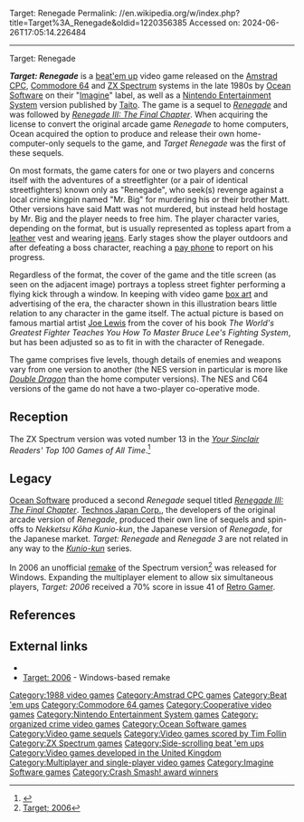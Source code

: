 Target: Renegade
Permalink: //en.wikipedia.org/w/index.php?title=Target%3A_Renegade&oldid=1220356385
Accessed on: 2024-06-26T17:05:14.226484



------
Target: Renegade
{{More citations needed|date=February 2007}}
{{Infobox video game
|title = Target: Renegade
|image = target renegade inlay.jpg
|caption =
|developer = [[Imagine Software]]
|publisher = Imagine Software
|designer = Dave Collier, Mike Lamb, Dawn Drake, Jonathan Dunn, Gary Biasillo, Simon Butler, John Palmer, Martin McDonald
|engine =
|released = 1988<ref>{{cite web |title=Target: Renegade (1988) |url=https://www.mobygames.com/game/target-renegade |website=MobyGames |accessdate=20 April 2020}}</ref><br>NES: March 1990<ref>{{cite web |title=Target: Renegade for NES (1990) |url=https://www.mobygames.com/game/nes/target-renegade |website=MobyGames |accessdate=20 April 2020}}</ref>
|genre = [[Beat 'em up]]
|modes = [[Single-player]], two player
|composer = [[Tim Follin]] (NES)<br>Gary Biasillo (C64)
|platforms = [[ZX Spectrum]], [[Commodore 64]], [[Amstrad CPC]], [[NES]]
}}

'''''Target: Renegade''''' is a [[beat'em up]] video game released on the [[Amstrad CPC]], [[Commodore 64]] and [[ZX Spectrum]] systems in the late 1980s by [[Ocean Software]] on their "[[Imagine Software|Imagine]]" label, as well as a [[Nintendo Entertainment System]] version published by [[Taito]]. The game is a sequel to ''[[Renegade (video game)|Renegade]]'' and was followed by ''[[Renegade III: The Final Chapter]]''. When acquiring the license to convert the original arcade game ''Renegade'' to home computers, Ocean acquired the option to produce and release their own home-computer-only sequels to the game, and ''Target Renegade'' was the first of these sequels.

On most formats, the game caters for one or two players and concerns itself with the adventures of a streetfighter (or a pair of identical streetfighters) known only as "Renegade", who seek(s) revenge against a local crime kingpin named "Mr. Big" for murdering his or their brother Matt. Other versions have said Matt was not murdered, but instead held hostage by Mr. Big and the player needs to free him. The player character varies, depending on the format, but is usually represented as topless apart from a [[leather]] vest and wearing [[jeans]]. Early stages show the player outdoors and after defeating a boss character, reaching a [[pay phone]] to report on his progress.

Regardless of the format, the cover of the game and the title screen (as seen on the adjacent image) portrays a topless street fighter performing a flying kick through a window. In keeping with video game [[Computer and video game packaging|box art]] and advertising of the era, the character shown in this illustration bears little relation to any character in the game itself. The actual picture is based on famous martial artist [[Joe Lewis (martial artist)|Joe Lewis]] from the cover of his book ''The World's Greatest Fighter Teaches You How To Master Bruce Lee's Fighting System'', but has been adjusted so as to fit in with the character of Renegade.

The game comprises five levels, though details of enemies and weapons vary from one version to another (the NES version in particular is more like ''[[Double Dragon]]'' than the home computer versions). The NES and C64 versions of the game do not have a two-player co-operative mode.

==Reception==
{{Video game reviews
| CVG = 35/40<ref>{{Cite web|url=http://www.worldofspectrum.org/showmag.cgi?mag=C+VG/Issue080/Pages/CVG08000045.jpg|title = Computer & Video Games}}</ref>
| CRASH = 90%<ref>{{Cite web|url=http://www.worldofspectrum.org/showmag.cgi?mag=Crash/Issue52/Pages/Crash5200023.jpg|title = Crash}}</ref>
| SUser = 10/10<ref>{{Cite web|url=http://www.worldofspectrum.org/showmag.cgi?mag=SinclairUser/Issue075/Pages/SinclairUser07500042.jpg|title=Sinclair User}}</ref>
| YSinclair = 9/10<ref>{{cite web |url=http://www.ysrnry.co.uk/articles/targetrenegade.htm |url-status=dead |archive-url=https://web.archive.org/web/20001119120600/http://www.ysrnry.co.uk/articles/targetrenegade.htm |archive-date=2000-11-19 |title=Target Renegade}}</ref> <br> 90%<ref name="YS">{{cite magazine|date=12 April 1990|title=The YS Complete Guide To Beat-'em-ups|magazine=[[Your Spectrum]]|issue=53 (May 1990)|url=http://www.ysrnry.co.uk/articles/completeguidetobeatemups.htm|accessdate=2007-09-26|url-status=dead|archive-url=https://web.archive.org/web/20070929083716/www.ysrnry.co.uk/articles/completeguidetobeatemups.htm|archive-date=2007-09-29}}</ref>
| rev1 = ''[[ACE (games magazine)|ACE]]''
| rev1Score = 653<ref>{{Cite web|url=http://www.worldofspectrum.org/showmag.cgi?mag=ACE/Issue09/Pages/ACE0900067.jpg|title = ACE}}</ref>
| rev2 = ''[[The Games Machine]]''
| rev2Score = 85%<ref>{{Cite web|url=http://www.worldofspectrum.org/showmag.cgi?mag=TheGamesMachine/Issue07/Pages/TheGamesMachine0700035.jpg|title = The Games Machine}}</ref>
| award1Pub = Your Sinclair
| award1 = Megagame
| award2Pub = Crash
| award2 = Crash Smash
| award3Pub = ''Amstrad Action''
| award3 = Mastergame<ref>Game review, Amstrad Action magazine, [[Future Publishing]], issue 36, August 1988</ref>
}}
{{Expand section|date=July 2021}}

The ZX Spectrum version was voted number 13 in the ''[[Your Sinclair]] Readers' Top 100 Games of All Time''.<ref>{{cite journal|title=Readers' Top 100 Games of All Time|journal=Your Sinclair|date=September 1993}}</ref>

==Legacy==
[[Ocean Software]] produced a second ''Renegade'' sequel titled ''[[Renegade III: The Final Chapter]]''. [[Technos Japan Corp.]], the developers of the original arcade version of ''Renegade'', produced their own line of sequels and spin-offs to ''Nekketsu Kōha Kunio-kun'', the Japanese version of ''Renegade'', for the Japanese market. ''Target: Renegade'' and ''Renegade 3'' are not related in any way to the ''[[Kunio-kun (series)|Kunio-kun]]'' series.

In 2006 an unofficial [[Video game remake|remake]] of the Spectrum version<ref>[http://www.ys3.org/?page.id=2  Target; 2006]</ref> was released for Windows. Expanding the multiplayer element to allow six simultaneous players, ''Target: 2006'' received a 70% score in issue 41 of [[Retro Gamer]].

==References==
{{reflist}}

==External links==
*{{WoS game|id=0004087}}
*[http://www.ys3.org/?page.id=2  Target: 2006] - Windows-based remake

{{Kunio-kun series}}

[[Category:1988 video games]]
[[Category:Amstrad CPC games]]
[[Category:Beat 'em ups]]
[[Category:Commodore 64 games]]
[[Category:Cooperative video games]]
[[Category:Nintendo Entertainment System games]]
[[Category: organized crime video games]]
[[Category:Ocean Software games]]
[[Category:Video game sequels]]
[[Category:Video games scored by Tim Follin]]
[[Category:ZX Spectrum games]]
[[Category:Side-scrolling beat 'em ups]]
[[Category:Video games developed in the United Kingdom]]
[[Category:Multiplayer and single-player video games]]
[[Category:Imagine Software games]]
[[Category:Crash Smash! award winners]]